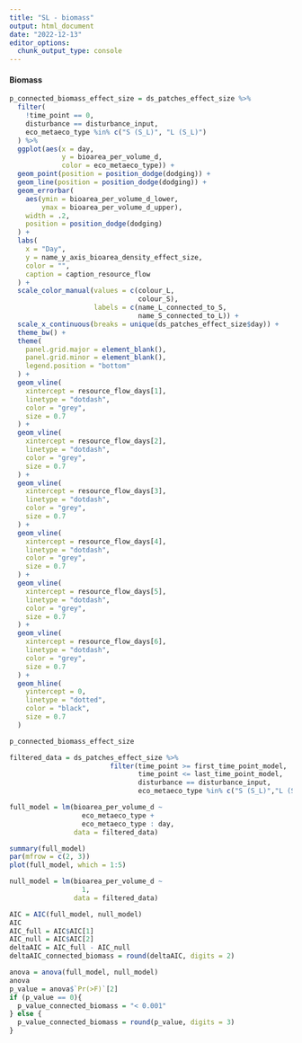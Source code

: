 ```yaml
---
title: "SL - biomass"
output: html_document
date: "2022-12-13"
editor_options: 
  chunk_output_type: console
---
```


#### Biomass {.tabset .tabset-pills}

```r
p_connected_biomass_effect_size = ds_patches_effect_size %>%
  filter(
    !time_point == 0,
    disturbance == disturbance_input,
    eco_metaeco_type %in% c("S (S_L)", "L (S_L)")
  ) %>%
  ggplot(aes(x = day,
             y = bioarea_per_volume_d,
             color = eco_metaeco_type)) +
  geom_point(position = position_dodge(dodging)) +
  geom_line(position = position_dodge(dodging)) +
  geom_errorbar(
    aes(ymin = bioarea_per_volume_d_lower,
        ymax = bioarea_per_volume_d_upper),
    width = .2,
    position = position_dodge(dodging)
  ) +
  labs(
    x = "Day",
    y = name_y_axis_bioarea_density_effect_size,
    color = "",
    caption = caption_resource_flow
  ) +
  scale_color_manual(values = c(colour_L,
                                colour_S),
                     labels = c(name_L_connected_to_S,
                                name_S_connected_to_L)) +
  scale_x_continuous(breaks = unique(ds_patches_effect_size$day)) +
  theme_bw() +
  theme(
    panel.grid.major = element_blank(),
    panel.grid.minor = element_blank(),
    legend.position = "bottom"
  ) +
  geom_vline(
    xintercept = resource_flow_days[1],
    linetype = "dotdash",
    color = "grey",
    size = 0.7
  ) +
  geom_vline(
    xintercept = resource_flow_days[2],
    linetype = "dotdash",
    color = "grey",
    size = 0.7
  ) +
  geom_vline(
    xintercept = resource_flow_days[3],
    linetype = "dotdash",
    color = "grey",
    size = 0.7
  ) +
  geom_vline(
    xintercept = resource_flow_days[4],
    linetype = "dotdash",
    color = "grey",
    size = 0.7
  ) +
  geom_vline(
    xintercept = resource_flow_days[5],
    linetype = "dotdash",
    color = "grey",
    size = 0.7
  ) +
  geom_vline(
    xintercept = resource_flow_days[6],
    linetype = "dotdash",
    color = "grey",
    size = 0.7
  ) +
  geom_hline(
    yintercept = 0,
    linetype = "dotted",
    color = "black",
    size = 0.7
  ) 

p_connected_biomass_effect_size
```

```r
filtered_data = ds_patches_effect_size %>%
                         filter(time_point >= first_time_point_model,
                                time_point <= last_time_point_model,
                                disturbance == disturbance_input,
                                eco_metaeco_type %in% c("S (S_L)","L (S_L)"))
```

```r
full_model = lm(bioarea_per_volume_d ~
                  eco_metaeco_type + 
                  eco_metaeco_type : day,
                data = filtered_data)

summary(full_model)
par(mfrow = c(2, 3))
plot(full_model, which = 1:5)
```

```r
null_model = lm(bioarea_per_volume_d ~
                  1,
                data = filtered_data)

AIC = AIC(full_model, null_model)
AIC
AIC_full = AIC$AIC[1]
AIC_null = AIC$AIC[2]
deltaAIC = AIC_full - AIC_null
deltaAIC_connected_biomass = round(deltaAIC, digits = 2)

anova = anova(full_model, null_model)
anova
p_value = anova$`Pr(>F)`[2]
if (p_value == 0){
  p_value_connected_biomass = "< 0.001"
} else {
  p_value_connected_biomass = round(p_value, digits = 3)
}
```